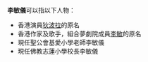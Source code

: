 '''李敏儀'''可以指以下人物：
*香港演員[[狄波拉|狄波拉]]的原名
*香港作家及歌手，組合夢劇院成員[[李敏_(創作人)|李敏]]的原名
*現任聖公會基愛小學老師李敏儀
*現任佛教志蓮小學校長李敏儀

{{disambig|A|cat=三字李姓人名消歧义}}
